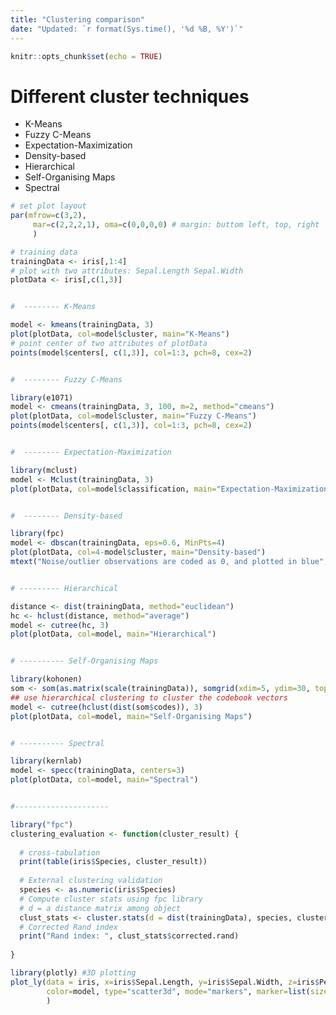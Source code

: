 ---
title: "Clustering comparison"
date: "Updated: `r format(Sys.time(), '%d %B, %Y')`"
---

```{r setup, include=FALSE}
knitr::opts_chunk$set(echo = TRUE)
```

# Different cluster techniques

* K-Means
* Fuzzy C-Means
* Expectation-Maximization
* Density-based 
* Hierarchical 
* Self-Organising Maps 
* Spectral 


```{r, warning=F, message=F}
# set plot layout 
par(mfrow=c(3,2),
     mar=c(2,2,2,1), oma=c(0,0,0,0) # margin: buttom left, top, right
     )

# training data
trainingData <- iris[,1:4]
# plot with two attributes: Sepal.Length Sepal.Width 
plotData <- iris[,c(1,3)]


#  -------- K-Means

model <- kmeans(trainingData, 3)
plot(plotData, col=model$cluster, main="K-Means")
# point center of two attributes of plotData
points(model$centers[, c(1,3)], col=1:3, pch=8, cex=2)


#  -------- Fuzzy C-Means

library(e1071)
model <- cmeans(trainingData, 3, 100, m=2, method="cmeans")
plot(plotData, col=model$cluster, main="Fuzzy C-Means")
points(model$centers[, c(1,3)], col=1:3, pch=8, cex=2)


#  -------- Expectation-Maximization

library(mclust)
model <- Mclust(trainingData, 3)
plot(plotData, col=model$classification, main="Expectation-Maximization")


#  -------- Density-based 

library(fpc)
model <- dbscan(trainingData, eps=0.6, MinPts=4)
plot(plotData, col=4-model$cluster, main="Density-based")
mtext("Noise/outlier observations are coded as 0, and plotted in blue", cex=0.5)


# --------- Hierarchical

distance <- dist(trainingData, method="euclidean") 
hc <- hclust(distance, method="average")
model <- cutree(hc, 3)
plot(plotData, col=model, main="Hierarchical")


# ---------- Self-Organising Maps 

library(kohonen) 
som <- som(as.matrix(scale(trainingData)), somgrid(xdim=5, ydim=30, topo="hexagonal"))
## use hierarchical clustering to cluster the codebook vectors
model <- cutree(hclust(dist(som$codes)), 3)
plot(plotData, col=model, main="Self-Organising Maps")


# ---------- Spectral  

library(kernlab)
model <- specc(trainingData, centers=3)
plot(plotData, col=model, main="Spectral") 


#---------------------

library("fpc")
clustering_evaluation <- function(cluster_result) {
  
  # cross-tabulation
  print(table(iris$Species, cluster_result))
  
  # External clustering validation 
  species <- as.numeric(iris$Species)
  # Compute cluster stats using fpc library
  # d = a distance matrix among object
  clust_stats <- cluster.stats(d = dist(trainingData), species, cluster_result) 
  # Corrected Rand index
  print("Rand index: ", clust_stats$corrected.rand)
  
}

```



```{r, warning=F, message=F}

library(plotly) #3D plotting
plot_ly(data = iris, x=iris$Sepal.Length, y=iris$Sepal.Width, z=iris$Petal.Length, 
        color=model, type="scatter3d", mode="markers", marker=list(size=3)
        ) 

```

